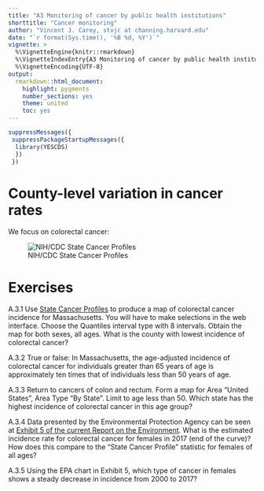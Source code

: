 ```yaml
---
title: "A3 Monitoring of cancer by public health institutions"
shorttitle: "Cancer monitoring"
author: "Vincent J. Carey, stvjc at channing.harvard.edu"
date: "`r format(Sys.time(), '%B %d, %Y')`"
vignette: >
  %\VignetteEngine{knitr::rmarkdown}
  %\VignetteIndexEntry{A3 Monitoring of cancer by public health institutions}
  %\VignetteEncoding{UTF-8}
output:
  rmarkdown::html_document:
    highlight: pygments
    number_sections: yes
    theme: united
    toc: yes
---
```


```r
suppressMessages({
 suppressPackageStartupMessages({
  library(YESCDS)
  })
 })
```

# County-level variation in cancer rates

We focus on colorectal cancer:

![NIH/CDC State Cancer Profiles](colon8GroupIncidence.jpg)

# Exercises

A.3.1  Use [State Cancer Profiles](https://statecancerprofiles.cancer.gov/map/map.noimage.php) to produce
a map of colorectal cancer incidence for Massachusetts.  You will have to
make selections in the web interface.  Choose the Quantiles interval type with 8 intervals.
Obtain the map for both sexes, all ages.  What is the county with lowest incidence of colorectal cancer?

A.3.2 True or false: In Massachusetts, the age-adjusted incidence of colorectal cancer for individuals
greater than 65 years of age is approximately ten times that of individuals less than 50 years of age.

A.3.3 Return to cancers of colon and rectum.  Form a map for Area "United States", Area Type "By State".
Limit to age less than 50.  Which state has the highest incidence of colorectal cancer in this age group?

A.3.4 Data presented by the Environmental Protection Agency can be seen
at [Exhibit 5 of the current Report on the Environment](https://cfpub.epa.gov/roe/indicator.cfm?i=73#5).
What is the estimated incidence rate for colorectal cancer for females in 2017 (end of the
curve)?  How does this compare to the "State Cancer Profile" statistic for females of all ages?

A.3.5 Using the EPA chart in Exhibit 5, which type of cancer in females shows a steady decrease
in incidence from 2000 to 2017?

